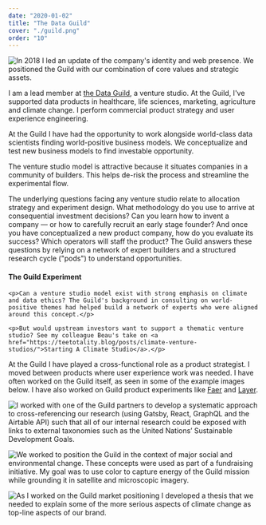 ```yaml
---
date: "2020-01-02"
title: "The Data Guild"
cover: "./guild.png"
order: "10"
---
```


![In 2018 I led an update of the company's identity and web presence. We positioned the Guild with our combination of core values and strategic assets.](guild.png)

I am a lead member at [the Data Guild](https://thedataguild.com), a venture studio. At the Guild, I've supported data products in healthcare, life sciences, marketing, agriculture and climate change. I perform commercial product strategy and user experience engineering. 

At the Guild I have had the opportunity to work alongside world-class data scientists finding world-positive business models. We conceptualize and test new business models to find investable opportunity. 

The venture studio model is attractive because it situates companies in a community of builders. This helps de-risk the process and streamline the experimental flow.

The underlying questions facing any venture studio relate to allocation strategy and experiment design. What methodology do you use to arrive at consequential investment decisions? Can you learn how to invent a company — or how to carefully recruit an early stage founder? And once you have conceptualized a new product company, how do you evaluate its success? Which operators will staff the product? The Guild answers these questions by relying on a network of expert builders and a structured research cycle ("pods") to understand opportunities.

<aside>
  <div class="content">
    <h4>The Guild Experiment</h4>
    
    <p>Can a venture studio model exist with strong emphasis on climate and data ethics? The Guild's background in consulting on world-positive themes had helped build a network of experts who were aligned around this concept.</p> 
    
    <p>But would upstream investors want to support a thematic venture studio? See my colleague Beau's take on <a href="https://teetotality.blog/posts/climate-venture-studios/">Starting A Climate Studio</a>.</p>
  </div>
</aside>

At the Guild I have played a cross-functional role as a product strategist. I moved between products where user experience work was needed. I have often worked on the Guild itself, as seen in some of the example images below. I have also worked on Guild product experiments like [Faer](/faer) and [Layer](/layer).

![I worked with one of the Guild partners to develop a systematic approach to cross-referencing our research (using Gatsby, React, GraphQL and the Airtable API) such that all of our internal research could be exposed with links to external taxonomies such as the United Nations’ Sustainable Development Goals.](guild3.png)

![We worked to position the Guild in the context of major social and environmental change. These concepts were used as part of a fundraising initiative. My goal was to use color to capture energy of the Guild mission while grounding it in satellite and microscopic imagery.](guild2.png)

![As I worked on the Guild market positioning I developed a thesis that we needed to explain some of the more serious aspects of climate change as top-line aspects of our brand.](guild5.png)

